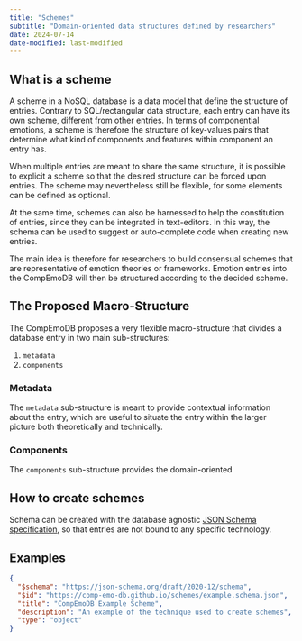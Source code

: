 ```yaml
---
title: "Schemes"
subtitle: "Domain-oriented data structures defined by researchers"
date: 2024-07-14
date-modified: last-modified
---
```


## What is a scheme

A scheme in a NoSQL database is a data model that define the structure of entries. Contrary to SQL/rectangular data structure, each entry can have its own scheme, different from other entries. In terms of componential emotions, a scheme is therefore the structure of key-values pairs that determine what kind of components and features within component an entry has.

When multiple entries are meant to share the same structure, it is possible to explicit a scheme so that the desired structure can be forced upon entries. The scheme may nevertheless still be flexible, for some elements can be defined as optional.

At the same time, schemes can also be harnessed to help the constitution of entries, since they can be integrated in text-editors. In this way, the schema can be used to suggest or auto-complete code when creating new entries.

The main idea is therefore for researchers to build consensual schemes that are representative of emotion theories or frameworks. Emotion entries into the CompEmoDB will then be structured according to the decided scheme.

## The Proposed Macro-Structure

The CompEmoDB proposes a very flexible macro-structure that divides a database entry in two main sub-structures:

1.  `metadata`
2.  `components`

### Metadata

The `metadata` sub-structure is meant to provide contextual information about the entry, which are useful to situate the entry within the larger picture both theoretically and technically.

### Components

The `components` sub-structure provides the domain-oriented

## How to create schemes

Schema can be created with the database agnostic [JSON Schema specification](https://json-schema.org/), so that entries are not bound to any specific technology.

## Examples

``` json
{
  "$schema": "https://json-schema.org/draft/2020-12/schema",
  "$id": "https://comp-emo-db.github.io/schemes/example.schema.json",
  "title": "CompEmoDB Example Scheme",
  "description": "An example of the technique used to create schemes",
  "type": "object"
}
```

